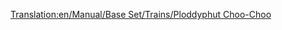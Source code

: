 [[Translation:en/Manual/Base Set/Trains/Ploddyphut Choo-Choo]]
{{it/Manuale/Set base/Treni/StatLocomotive|Image=[[File:en/Manual/Base Set/Trains/Ploddyphutchoochoo.png]]
|Name=Ploddyphut Choo-Choo
|Costo=23.436
|Velocità=72
|Peso=85
|Potenza=298
|Sforzo=25.186
|Kn=247
|Annuale=2.952
|Progettata=1946
|Vita=20 
|Clima=
*Toyland
|Descrizione=Il treno più debole e più lento del clima Toyland.
|Real-life=Immaginario
}}

